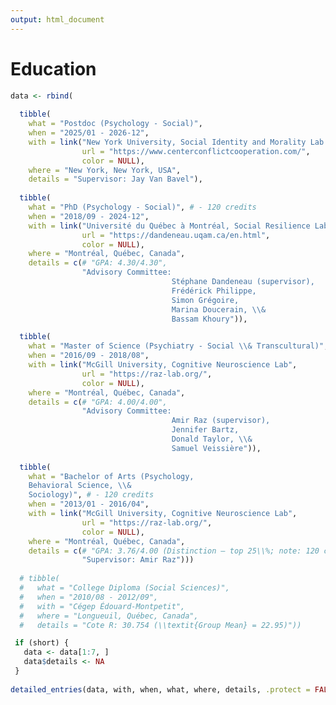 ```yaml
---
output: html_document
---
```


# Education

\large

```r
data <- rbind(
  
  tibble(
    what = "Postdoc (Psychology - Social)",
    when = "2025/01 - 2026-12",
    with = link("New York University, Social Identity and Morality Lab \\& Center for Conflict and Cooperation",
                url = "https://www.centerconflictcooperation.com/",
                color = NULL),
    where = "New York, New York, USA",
    details = "Supervisor: Jay Van Bavel"), 
  
  tibble(
    what = "PhD (Psychology - Social)", # - 120 credits
    when = "2018/09 - 2024-12",
    with = link("Université du Québec à Montréal, Social Resilience Lab",
                url = "https://dandeneau.uqam.ca/en.html",
                color = NULL),
    where = "Montréal, Québec, Canada",
    details = c(# "GPA: 4.30/4.30",
                "Advisory Committee: 
                                    Stéphane Dandeneau (supervisor), 
                                    Frédérick Philippe,
                                    Simon Grégoire, 
                                    Marina Doucerain, \\&
                                    Bassam Khoury")), 

  tibble(
    what = "Master of Science (Psychiatry - Social \\& Transcultural)", # - 45 credits
    when = "2016/09 - 2018/08",
    with = link("McGill University, Cognitive Neuroscience Lab",
                url = "https://raz-lab.org/",
                color = NULL),
    where = "Montréal, Québec, Canada",
    details = c(# "GPA: 4.00/4.00",
                "Advisory Committee: 
                                    Amir Raz (supervisor), 
                                    Jennifer Bartz, 
                                    Donald Taylor, \\&
                                    Samuel Veissière")),
  
  tibble(
    what = "Bachelor of Arts (Psychology, 
    Behavioral Science, \\&
    Sociology)", # - 120 credits
    when = "2013/01 - 2016/04",
    with = link("McGill University, Cognitive Neuroscience Lab",
                url = "https://raz-lab.org/",
                color = NULL),
    where = "Montréal, Québec, Canada",
    details = c(# "GPA: 3.76/4.00 (Distinction – top 25\\%; note: 120 credits is equivalent to 40 classes)",
                "Supervisor: Amir Raz")))
  
  # tibble(
  #   what = "College Diploma (Social Sciences)",
  #   when = "2010/08 - 2012/09",
  #   with = "Cégep Édouard-Montpetit",
  #   where = "Longueuil, Québec, Canada",
  #   details = "Cote R: 30.754 (\\textit{Group Mean} = 22.95)"))

 if (short) {
   data <- data[1:7, ]
   data$details <- NA
 }
 
detailed_entries(data, with, when, what, where, details, .protect = FALSE)
```